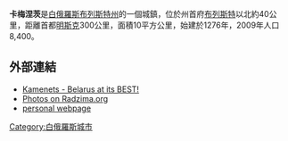 {{unreferenced|time=2022-01-12T23:43:36+00:00}}{{Location map | Belarus | width = 200 | lat_deg = 52 | lat_min = 24 <!-- lat_dir = N -->| lon_deg = 23 | lon_min = 49  <!-- lat_dir = E -->| label = 卡梅涅茨 | caption = 卡梅涅茨在白俄羅斯的位置}}
'''卡梅涅茨'''是[[白俄羅斯|白俄羅斯]][[布列斯特州|布列斯特州]]的一個城鎮，位於州首府[[布列斯特|布列斯特]]以北約40公里，距離首都[[明斯克|明斯克]]300公里，面積10平方公里，始建於1276年，2009年人口8,400。

==外部連結==
* [http://www.kamenets.by Kamenets - Belarus at its BEST!]{{Wayback|url=http://www.kamenets.by/ |date=20190928222832 }}
* [http://www.radzima.org/pub/miesta.php?lang=en&miesta_id1=brkakami Photos on Radzima.org]{{Wayback|url=http://www.radzima.org/pub/miesta.php?lang=en&miesta_id1=brkakami |date=20120204034702 }}
* [http://region.brest-belarus.org/kamenets/kam.htm personal webpage]{{Wayback|url=http://region.brest-belarus.org/kamenets/kam.htm |date=20120224061750 }}

{{coord|52|24|N|23|49|E|region:BY_type:city|display=title}}

{{Brest Region}}

[[Category:白俄羅斯城市|Category:白俄羅斯城市]]

{{Belarus-geo-stub}}
